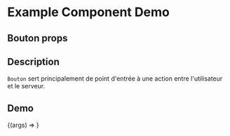 
<Meta title="Bouton" component={Bouton} />

# Example Component Demo

## Bouton props
<Props of={Bouton} />

## Description

`Bouton` sert principalement de point d'entrée à une action entre l'utilisateur et le serveur.

## Demo

<Canvas>
  <Story name="Exemple de bouton">
    {(args) => <Bouton {...args} />}
  </Story>
</Canvas>
